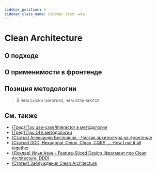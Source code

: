 ```yaml
---
sidebar_position: 4
sidebar_class_name: sidebar-item--wip
---
```



# Clean Architecture

<WIP ticket="165" />

## О подходе

## О применимости в фронтенде

## Позиция методологии

> В чем схожи (многим), чем отличаются

## См. также

- [(Тред) Про use-case/interactor в методологии](https://t.me/feature_sliced/3897)
- [(Тред) Про DI в методологии](https://t.me/feature_sliced/4592)
- [(Статья) Александр Беспоясов - Чистая архитектура на фронтенде](https://bespoyasov.ru/blog/clean-architecture-on-frontend/)
- [(Статья) DDD, Hexagonal, Onion, Clean, CQRS, … How I put it all together](https://herbertograca.com/2017/11/16/explicit-architecture-01-ddd-hexagonal-onion-clean-cqrs-how-i-put-it-all-together/)
- [(Доклад) Илья Азин - Feature-Sliced Design (фрагмент про Clean Architecture, DDD)](https://youtu.be/SnzPAr_FJ7w?t=528)
- [(Статья) Заблуждения Clean Architecture](https://habr.com/ru/company/mobileup/blog/335382/)

